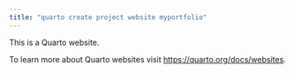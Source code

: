 ```yaml
---
title: "quarto create project website myportfolio"
---
```


This is a Quarto website.

To learn more about Quarto websites visit <https://quarto.org/docs/websites>.
